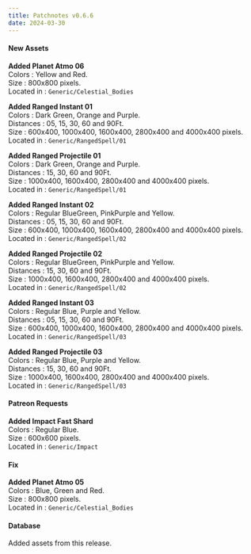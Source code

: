 ```yaml
---
title: Patchnotes v0.6.6
date: 2024-03-30
---
```


#### New Assets

**Added Planet Atmo 06**  
Colors : Yellow and Red.  
Size : 800x800 pixels.  
Located in : ``Generic/Celestial_Bodies``

**Added Ranged Instant 01**  
Colors : Dark Green, Orange and Purple.  
Distances : 05, 15, 30, 60 and 90Ft.  
Size : 600x400, 1000x400, 1600x400, 2800x400 and 4000x400 pixels.  
Located in : ``Generic/RangedSpell/01``

**Added Ranged Projectile 01**  
Colors : Dark Green, Orange and Purple.  
Distances : 15, 30, 60 and 90Ft.  
Size : 1000x400, 1600x400, 2800x400 and 4000x400 pixels.  
Located in : ``Generic/RangedSpell/01``

**Added Ranged Instant 02**  
Colors : Regular BlueGreen, PinkPurple and Yellow.  
Distances : 05, 15, 30, 60 and 90Ft.  
Size : 600x400, 1000x400, 1600x400, 2800x400 and 4000x400 pixels.  
Located in : ``Generic/RangedSpell/02``

**Added Ranged Projectile 02**  
Colors : Regular BlueGreen, PinkPurple and Yellow.  
Distances : 15, 30, 60 and 90Ft.  
Size : 1000x400, 1600x400, 2800x400 and 4000x400 pixels.  
Located in : ``Generic/RangedSpell/02``

**Added Ranged Instant 03**  
Colors : Regular Blue, Purple and Yellow.  
Distances : 05, 15, 30, 60 and 90Ft.  
Size : 600x400, 1000x400, 1600x400, 2800x400 and 4000x400 pixels.  
Located in : ``Generic/RangedSpell/03``

**Added Ranged Projectile 03**  
Colors : Regular Blue, Purple and Yellow.  
Distances : 15, 30, 60 and 90Ft.  
Size : 1000x400, 1600x400, 2800x400 and 4000x400 pixels.  
Located in : ``Generic/RangedSpell/03``

#### Patreon Requests

**Added Impact Fast Shard**  
Colors : Regular Blue.  
Size : 600x600 pixels.  
Located in : ``Generic/Impact``

#### Fix

**Added Planet Atmo 05**  
Colors : Blue, Green and Red.  
Size : 800x800 pixels.  
Located in : ``Generic/Celestial_Bodies``

#### Database

Added assets from this release.







